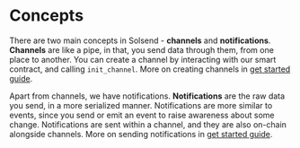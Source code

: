 # Concepts

There are two main concepts in Solsend - **channels** and **notifications**. **Channels** are like a pipe, in that, you send data through them, from one place to another. You can create a channel by interacting with our smart contract, and calling  `init_channel`. More on creating channels in [get started guide](/getting-started). 

Apart from channels, we have notifications. **Notifications** are the raw data you send, in a more serialized manner. Notifications are more similar to events, since you send or emit an event to raise awareness about some change. 
Notifications are sent within a channel, and they are also on-chain alongside channels. More on sending notifications in [get started guide](/getting-started).